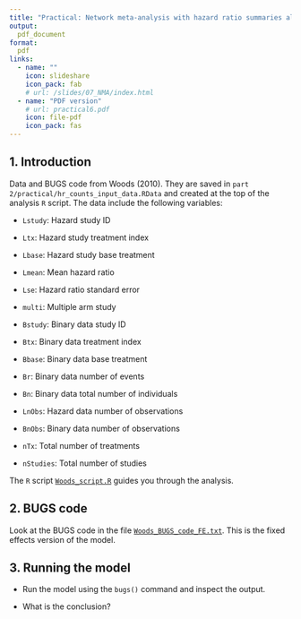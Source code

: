 ```yaml
---
title: "Practical: Network meta-analysis with hazard ratio summaries alongside count data"
output: 
  pdf_document
format:
  pdf
links: 
  - name: ""
    icon: slideshare
    icon_pack: fab
    # url: /slides/07_NMA/index.html
  - name: "PDF version"
    # url: practical6.pdf
    icon: file-pdf
    icon_pack: fas
---
```



## 1. Introduction

Data and BUGS code from Woods (2010).
They are saved in `part 2/practical/hr_counts_input_data.RData` and created at
the top of the analysis `R` script.
The data include the following variables:

-   `Lstudy`: Hazard study ID

-   `Ltx`: Hazard study treatment index

-   `Lbase`: Hazard study base treatment

-   `Lmean`: Mean hazard ratio

-   `Lse`: Hazard ratio standard error

-   `multi`: Multiple arm study

-   `Bstudy`: Binary data study ID

-   `Btx`: Binary data treatment index

-   `Bbase`: Binary data base treatment 

-   `Br`: Binary data number of events

-   `Bn`: Binary data total number of individuals

-   `LnObs`: Hazard data number of observations

-   `BnObs`: Binary data number of observations

-   `nTx`: Total number of treatments

-   `nStudies`: Total number of studies

The `R` script [`Woods_script.R`](part 2/practical/Woods_script.R) guides you through the
analysis.

## 2. BUGS code

Look at the BUGS code in the file [`Woods_BUGS_code_FE.txt`](part 2/practical/Woods_BUGS_code_FE.txt).
This is the fixed effects version of the model.

## 3. Running the model

- Run the model using the `bugs()` command and inspect the output.

- What is the conclusion?


